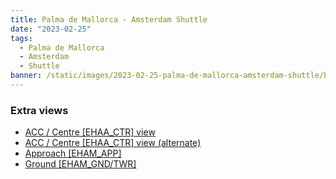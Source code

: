 ```yaml
---
title: Palma de Mallorca - Amsterdam Shuttle
date: "2023-02-25"
tags:
  - Palma de Mallorca
  - Amsterdam
  - Shuttle
banner: /static/images/2023-02-25-palma-de-mallorca-amsterdam-shuttle/banner.jpg
---
```


<Youtube id="rCcbJplrGno" />

### Extra views

- [ACC / Centre [EHAA_CTR] view](https://youtu.be/Pb42kn2Oxaw)
- [ACC / Centre [EHAA_CTR] view (alternate)](https://youtu.be/bmOMNntCTYw)
- [Approach [EHAM_APP]](https://youtu.be/41QfgabNUPM)
- [Ground [EHAM_GND/TWR]](https://youtu.be/NdJnOhnpCpE)
